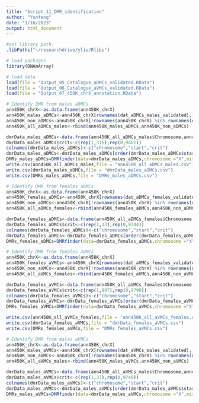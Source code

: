 ```yaml
---
title: "Script_11_DMR_identification"
author: "Yunfeng"
date: "1/16/2023"
output: html_document
---
```


```r
#set library path.
.libPaths("~/researchdrive/yliu/Rlibs")
```

```r
# load packages
library(DNAmArray)
```


```r
# load data
load(file = "Output_05_Catalogue_aDMCs_validated.RData")
load(file = "Output_06_Catalogue_aVMCs_validated.RData")
load(file = "Output_07_450K_chrX_annotation.RData")
```

```r
# Identify DMR from males aDMCs
ann450K_chrX<-as.data.frame(ann450K_chrX)
ann450K_males_aDMCs<-ann450K_chrX[rownames(dat_aDMCs_males_validated),]
ann450K_non_aDMCs<-ann450K_chrX[!rownames(ann450K_chrX) %in% rownames(dat_aDMCs_males_validated),]
ann450K_all_aDMCs_males<-rbind(ann450K_males_aDMCs,ann450K_non_aDMCs)

dmrData_males_aDMCs<-data.frame(ann450K_all_aDMCs_males$Chromosome,ann450K_all_aDMCs_males$start)
dmrData_males_aDMCs$crit<-c(rep(1,316),rep(0,9461))
colnames(dmrData_males_aDMCs)<-c("chromosome","start","crit")
dmrData_males_aDMCs<-dmrData_males_aDMCs[order(dmrData_males_aDMCs$start),]
DMRs_males_aDMCs=DMRfinder(data=dmrData_males_aDMCs,chromosome ="X",mismatches=3, icd=1000,illumina = FALSE)   # identify 17 DMR
write.csv(ann450K_all_aDMCs_males,file = "ann450K_all_aDMCs_males.csv")
write.csv(dmrData_males_aDMCs,file = "dmrData_males_aDMCs.csv")
write.csv(DMRs_males_aDMCs,file = "DMRs_males_aDMCs.csv")
```

```r
# Identify DMR from females aDMCs
ann450K_chrX<-as.data.frame(ann450K_chrX)
ann450K_females_aDMCs<-ann450K_chrX[rownames(dat_aDMCs_females_validated),]
ann450K_non_aDMCs<-ann450K_chrX[!rownames(ann450K_chrX) %in% rownames(dat_aDMCs_females_validated),]
ann450K_all_aDMCs_females<-rbind(ann450K_females_aDMCs,ann450K_non_aDMCs)

dmrData_females_aDMCs<-data.frame(ann450K_all_aDMCs_females$Chromosome,ann450K_all_aDMCs_females$start)
dmrData_females_aDMCs$crit<-c(rep(1,33),rep(0,9744))
colnames(dmrData_females_aDMCs)<-c("chromosome","start","crit")
dmrData_females_aDMCs<-dmrData_females_aDMCs[order(dmrData_females_aDMCs$start),]
DMRs_females_aDMCs=DMRfinder(data=dmrData_females_aDMCs,chromosome ="X",mismatches=3, icd=1000,illumina = FALSE)   # No DMRs identified
```


```r
# Identify DMR from females aVMCs
ann450K_chrX<-as.data.frame(ann450K_chrX)
ann450K_females_aVMCs<-ann450K_chrX[rownames(dat_aVMCs_females_validated),]
ann450K_non_aVMCs<-ann450K_chrX[!rownames(ann450K_chrX) %in% rownames(dat_aVMCs_females_validated),]
ann450K_all_aVMCs_females<-rbind(ann450K_females_aVMCs,ann450K_non_aVMCs)

dmrData_females_aVMCs<-data.frame(ann450K_all_aVMCs_females$Chromosome,ann450K_all_aVMCs_females$start)
dmrData_females_aVMCs$crit<-c(rep(1,987),rep(0,8790))
colnames(dmrData_females_aVMCs)<-c("chromosome","start","crit")
dmrData_females_aVMCs<-dmrData_females_aVMCs[order(dmrData_females_aVMCs$start),]
DMRs_females_aVMCs=DMRfinder(data=dmrData_females_aVMCs,chromosome ="X",mismatches=3, icd=1000,illumina = FALSE)   # 72 DMRs identified

write.csv(ann450K_all_aVMCs_females,file = "ann450K_all_aVMCs_females.csv")
write.csv(dmrData_females_aVMCs,file = "dmrData_females_aVMCs.csv")
write.csv(DMRs_females_aVMCs,file = "DMRs_females_aVMCs.csv")
```

```r
# Identify DMR from males aVMCs
ann450K_chrX<-as.data.frame(ann450K_chrX)
ann450K_males_aVMCs<-ann450K_chrX[rownames(dat_aVMCs_males_validated),]
ann450K_non_aVMCs<-ann450K_chrX[!rownames(ann450K_chrX) %in% rownames(dat_aVMCs_males_validated),]
ann450K_all_aVMCs_males<-rbind(ann450K_males_aVMCs,ann450K_non_aVMCs)

dmrData_males_aVMCs<-data.frame(ann450K_all_aVMCs_males$Chromosome,ann450K_all_aVMCs_males$start)
dmrData_males_aVMCs$crit<-c(rep(1,37),rep(0,9740))
colnames(dmrData_males_aVMCs)<-c("chromosome","start","crit")
dmrData_males_aVMCs<-dmrData_males_aVMCs[order(dmrData_males_aVMCs$start),]
DMRs_males_aVMCs=DMRfinder(data=dmrData_males_aVMCs,chromosome ="X",mismatches=3, icd=1000,illumina = FALSE)   # No DMRs identified
```









